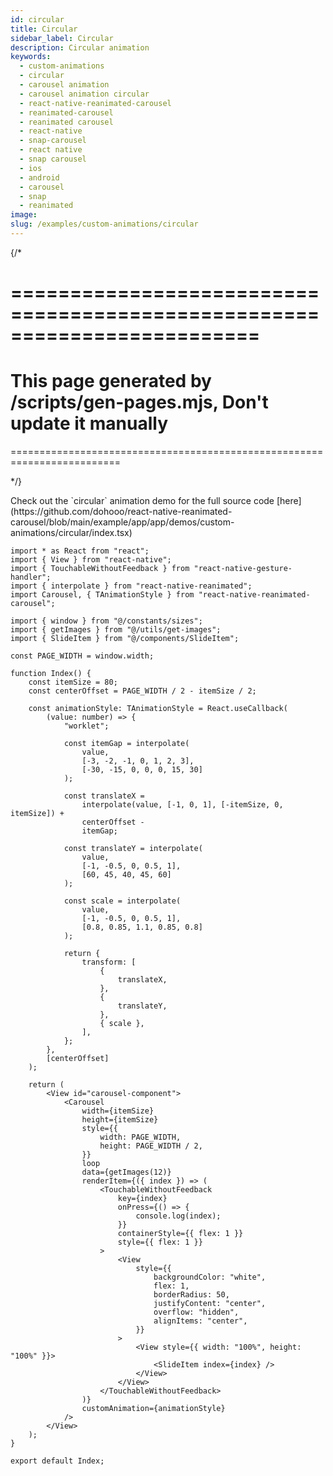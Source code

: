 ```yaml
---
id: circular
title: Circular
sidebar_label: Circular
description: Circular animation
keywords:
  - custom-animations
  - circular
  - carousel animation
  - carousel animation circular
  - react-native-reanimated-carousel
  - reanimated-carousel
  - reanimated carousel
  - react-native
  - snap-carousel
  - react native
  - snap carousel
  - ios
  - android
  - carousel
  - snap
  - reanimated
image:
slug: /examples/custom-animations/circular
---
```


{/* 

=========================================================================
=========================================================================
This page generated by /scripts/gen-pages.mjs, Don't update it manually 
=========================================================================
=========================================================================

*/}


<Callout emoji="👾">
  Check out the `circular` animation demo for the full source code [here](https://github.com/dohooo/react-native-reanimated-carousel/blob/main/example/app/app/demos/custom-animations/circular/index.tsx)
</Callout>

<Demo pagePath='/demos/custom-animations/circular' />

```tsx copy
import * as React from "react";
import { View } from "react-native";
import { TouchableWithoutFeedback } from "react-native-gesture-handler";
import { interpolate } from "react-native-reanimated";
import Carousel, { TAnimationStyle } from "react-native-reanimated-carousel";

import { window } from "@/constants/sizes";
import { getImages } from "@/utils/get-images";
import { SlideItem } from "@/components/SlideItem";

const PAGE_WIDTH = window.width;

function Index() {
	const itemSize = 80;
	const centerOffset = PAGE_WIDTH / 2 - itemSize / 2;

	const animationStyle: TAnimationStyle = React.useCallback(
		(value: number) => {
			"worklet";

			const itemGap = interpolate(
				value,
				[-3, -2, -1, 0, 1, 2, 3],
				[-30, -15, 0, 0, 0, 15, 30]
			);

			const translateX =
				interpolate(value, [-1, 0, 1], [-itemSize, 0, itemSize]) +
				centerOffset -
				itemGap;

			const translateY = interpolate(
				value,
				[-1, -0.5, 0, 0.5, 1],
				[60, 45, 40, 45, 60]
			);

			const scale = interpolate(
				value,
				[-1, -0.5, 0, 0.5, 1],
				[0.8, 0.85, 1.1, 0.85, 0.8]
			);

			return {
				transform: [
					{
						translateX,
					},
					{
						translateY,
					},
					{ scale },
				],
			};
		},
		[centerOffset]
	);

	return (
		<View id="carousel-component">
			<Carousel
				width={itemSize}
				height={itemSize}
				style={{
					width: PAGE_WIDTH,
					height: PAGE_WIDTH / 2,
				}}
				loop
				data={getImages(12)}
				renderItem={({ index }) => (
					<TouchableWithoutFeedback
						key={index}
						onPress={() => {
							console.log(index);
						}}
						containerStyle={{ flex: 1 }}
						style={{ flex: 1 }}
					>
						<View
							style={{
								backgroundColor: "white",
								flex: 1,
								borderRadius: 50,
								justifyContent: "center",
								overflow: "hidden",
								alignItems: "center",
							}}
						>
							<View style={{ width: "100%", height: "100%" }}>
								<SlideItem index={index} />
							</View>
						</View>
					</TouchableWithoutFeedback>
				)}
				customAnimation={animationStyle}
			/>
		</View>
	);
}

export default Index;

```